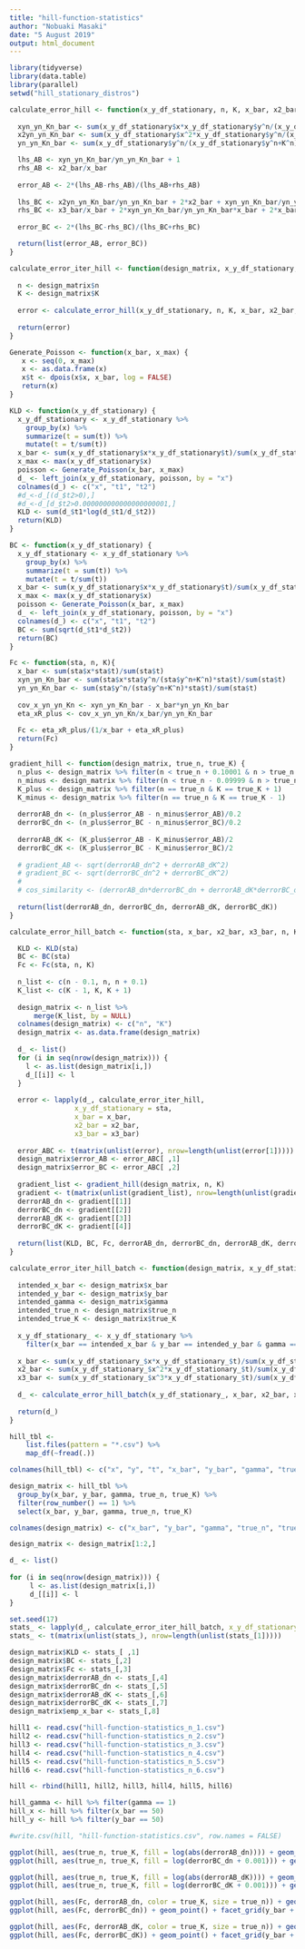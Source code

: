 ---
title: "hill-function-statistics"
author: "Nobuaki Masaki"
date: "5 August 2019"
output: html_document
---

```{r}
library(tidyverse)
library(data.table)
library(parallel)
setwd("hill_stationary_distros")

calculate_error_hill <- function(x_y_df_stationary, n, K, x_bar, x2_bar, x3_bar) {
  
  xyn_yn_Kn_bar <- sum(x_y_df_stationary$x*x_y_df_stationary$y^n/(x_y_df_stationary$y^n+K^n)*x_y_df_stationary$t)/sum(x_y_df_stationary$t)
  x2yn_yn_Kn_bar <- sum(x_y_df_stationary$x^2*x_y_df_stationary$y^n/(x_y_df_stationary$y^n+K^n)*x_y_df_stationary$t)/sum(x_y_df_stationary$t)
  yn_yn_Kn_bar <- sum(x_y_df_stationary$y^n/(x_y_df_stationary$y^n+K^n)*x_y_df_stationary$t)/sum(x_y_df_stationary$t)

  lhs_AB <- xyn_yn_Kn_bar/yn_yn_Kn_bar + 1
  rhs_AB <- x2_bar/x_bar
  
  error_AB <- 2*(lhs_AB-rhs_AB)/(lhs_AB+rhs_AB)
  
  lhs_BC <- x2yn_yn_Kn_bar/yn_yn_Kn_bar + 2*x2_bar + xyn_yn_Kn_bar/yn_yn_Kn_bar + x2_bar/x_bar
  rhs_BC <- x3_bar/x_bar + 2*xyn_yn_Kn_bar/yn_yn_Kn_bar*x_bar + 2*x_bar
  
  error_BC <- 2*(lhs_BC-rhs_BC)/(lhs_BC+rhs_BC)

  return(list(error_AB, error_BC))
}

calculate_error_iter_hill <- function(design_matrix, x_y_df_stationary, x_bar, x2_bar, x3_bar) {
    
  n <- design_matrix$n
  K <- design_matrix$K
  
  error <- calculate_error_hill(x_y_df_stationary, n, K, x_bar, x2_bar, x3_bar)
  
  return(error)
}

Generate_Poisson <- function(x_bar, x_max) {
   x <- seq(0, x_max)
   x <- as.data.frame(x)
   x$t <- dpois(x$x, x_bar, log = FALSE)
   return(x)
}

KLD <- function(x_y_df_stationary) {
  x_y_df_stationary <- x_y_df_stationary %>%
    group_by(x) %>%
    summarize(t = sum(t)) %>%
    mutate(t = t/sum(t))
  x_bar <- sum(x_y_df_stationary$x*x_y_df_stationary$t)/sum(x_y_df_stationary$t)
  x_max <- max(x_y_df_stationary$x)
  poisson <- Generate_Poisson(x_bar, x_max)
  d_ <- left_join(x_y_df_stationary, poisson, by = "x")
  colnames(d_) <- c("x", "t1", "t2")
  #d_<-d_[(d_$t2>0),]
  #d_<-d_[d_$t2>0.000000000000000000001,]
  KLD <- sum(d_$t1*log(d_$t1/d_$t2))
  return(KLD)
}

BC <- function(x_y_df_stationary) {
  x_y_df_stationary <- x_y_df_stationary %>%
    group_by(x) %>%
    summarize(t = sum(t)) %>%
    mutate(t = t/sum(t))
  x_bar <- sum(x_y_df_stationary$x*x_y_df_stationary$t)/sum(x_y_df_stationary$t)
  x_max <- max(x_y_df_stationary$x)
  poisson <- Generate_Poisson(x_bar, x_max)
  d_ <- left_join(x_y_df_stationary, poisson, by = "x")
  colnames(d_) <- c("x", "t1", "t2")
  BC <- sum(sqrt(d_$t1*d_$t2))
  return(BC)
}

Fc <- function(sta, n, K){
  x_bar <- sum(sta$x*sta$t)/sum(sta$t)
  xyn_yn_Kn_bar <- sum(sta$x*sta$y^n/(sta$y^n+K^n)*sta$t)/sum(sta$t)
  yn_yn_Kn_bar <- sum(sta$y^n/(sta$y^n+K^n)*sta$t)/sum(sta$t)
  
  cov_x_yn_yn_Kn <- xyn_yn_Kn_bar - x_bar*yn_yn_Kn_bar
  eta_xR_plus <- cov_x_yn_yn_Kn/x_bar/yn_yn_Kn_bar
  
  Fc <- eta_xR_plus/(1/x_bar + eta_xR_plus)
  return(Fc)
}

gradient_hill <- function(design_matrix, true_n, true_K) {
  n_plus <- design_matrix %>% filter(n < true_n + 0.10001 & n > true_n + 0.09999 & K == true_K)
  n_minus <- design_matrix %>% filter(n < true_n - 0.09999 & n > true_n - 0.10001 & K == true_K)
  K_plus <- design_matrix %>% filter(n == true_n & K == true_K + 1)
  K_minus <- design_matrix %>% filter(n == true_n & K == true_K - 1)
  
  derrorAB_dn <- (n_plus$error_AB - n_minus$error_AB)/0.2
  derrorBC_dn <- (n_plus$error_BC - n_minus$error_BC)/0.2
  
  derrorAB_dK <- (K_plus$error_AB - K_minus$error_AB)/2
  derrorBC_dK <- (K_plus$error_BC - K_minus$error_BC)/2
  
  # gradient_AB <- sqrt(derrorAB_dn^2 + derrorAB_dK^2)
  # gradient_BC <- sqrt(derrorBC_dn^2 + derrorBC_dK^2)
  # 
  # cos_similarity <- (derrorAB_dn*derrorBC_dn + derrorAB_dK*derrorBC_dK)/sqrt(derrorAB_dn^2 + derrorAB_dK^2)/sqrt(derrorBC_dn^2 + derrorBC_dK^2)
  
  return(list(derrorAB_dn, derrorBC_dn, derrorAB_dK, derrorBC_dK))
}

calculate_error_hill_batch <- function(sta, x_bar, x2_bar, x3_bar, n, K) {

  KLD <- KLD(sta)
  BC <- BC(sta)
  Fc <- Fc(sta, n, K)
  
  n_list <- c(n - 0.1, n, n + 0.1)
  K_list <- c(K - 1, K, K + 1)
  
  design_matrix <- n_list %>%
      merge(K_list, by = NULL)
  colnames(design_matrix) <- c("n", "K")
  design_matrix <- as.data.frame(design_matrix)
    
  d_ <- list()
  for (i in seq(nrow(design_matrix))) {
    l <- as.list(design_matrix[i,])
    d_[[i]] <- l
  }
  
  error <- lapply(d_, calculate_error_iter_hill, 
                x_y_df_stationary = sta, 
                x_bar = x_bar, 
                x2_bar = x2_bar, 
                x3_bar = x3_bar)
  
  error_ABC <- t(matrix(unlist(error), nrow=length(unlist(error[1]))))
  design_matrix$error_AB <- error_ABC[ ,1]
  design_matrix$error_BC <- error_ABC[ ,2]
  
  gradient_list <- gradient_hill(design_matrix, n, K)
  gradient <- t(matrix(unlist(gradient_list), nrow=length(unlist(gradient_list[1]))))
  derrorAB_dn <- gradient[[1]]
  derrorBC_dn <- gradient[[2]]
  derrorAB_dK <- gradient[[3]]
  derrorBC_dK <- gradient[[4]]
  
  return(list(KLD, BC, Fc, derrorAB_dn, derrorBC_dn, derrorAB_dK, derrorBC_dK, x_bar))
}

calculate_error_iter_hill_batch <- function(design_matrix, x_y_df_stationary) {
    
  intended_x_bar <- design_matrix$x_bar
  intended_y_bar <- design_matrix$y_bar
  intended_gamma <- design_matrix$gamma
  intended_true_n <- design_matrix$true_n
  intended_true_K <- design_matrix$true_K
  
  x_y_df_stationary_ <- x_y_df_stationary %>% 
    filter(x_bar == intended_x_bar & y_bar == intended_y_bar & gamma == intended_gamma & true_n == intended_true_n & true_K == intended_true_K)
  
  x_bar <- sum(x_y_df_stationary_$x*x_y_df_stationary_$t)/sum(x_y_df_stationary_$t)
  x2_bar <- sum(x_y_df_stationary_$x^2*x_y_df_stationary_$t)/sum(x_y_df_stationary_$t)
  x3_bar <- sum(x_y_df_stationary_$x^3*x_y_df_stationary_$t)/sum(x_y_df_stationary_$t)
  
  d_ <- calculate_error_hill_batch(x_y_df_stationary_, x_bar, x2_bar, x3_bar, intended_true_n, intended_true_K)
  
  return(d_)
}

hill_tbl <- 
    list.files(pattern = "*.csv") %>% 
    map_df(~fread(.))

colnames(hill_tbl) <- c("x", "y", "t", "x_bar", "y_bar", "gamma", "true_n", "true_K")
```

```{r}
design_matrix <- hill_tbl %>% 
  group_by(x_bar, y_bar, gamma, true_n, true_K) %>% 
  filter(row_number() == 1) %>%
  select(x_bar, y_bar, gamma, true_n, true_K)

colnames(design_matrix) <- c("x_bar", "y_bar", "gamma", "true_n", "true_K")

design_matrix <- design_matrix[1:2,]

d_ <- list()
    
for (i in seq(nrow(design_matrix))) {
     l <- as.list(design_matrix[i,])
     d_[[i]] <- l
}

set.seed(17)
stats_ <- lapply(d_, calculate_error_iter_hill_batch, x_y_df_stationary = hill_tbl)
stats_ <- t(matrix(unlist(stats_), nrow=length(unlist(stats_[1]))))

design_matrix$KLD <- stats_[ ,1]
design_matrix$BC <- stats_[,2]
design_matrix$Fc <- stats_[,3]
design_matrix$derrorAB_dn <- stats_[,4]
design_matrix$derrorBC_dn <- stats_[,5]
design_matrix$derrorAB_dK <- stats_[,6]
design_matrix$derrorBC_dK <- stats_[,7]
design_matrix$emp_x_bar <- stats_[,8]
```

```{r}
hill1 <- read.csv("hill-function-statistics_n_1.csv")
hill2 <- read.csv("hill-function-statistics_n_2.csv")
hill3 <- read.csv("hill-function-statistics_n_3.csv")
hill4 <- read.csv("hill-function-statistics_n_4.csv")
hill5 <- read.csv("hill-function-statistics_n_5.csv")
hill6 <- read.csv("hill-function-statistics_n_6.csv")

hill <- rbind(hill1, hill2, hill3, hill4, hill5, hill6)

hill_gamma <- hill %>% filter(gamma == 1)
hill_x <- hill %>% filter(x_bar == 50)
hill_y <- hill %>% filter(y_bar == 50)

#write.csv(hill, "hill-function-statistics.csv", row.names = FALSE)
```

```{r}
ggplot(hill, aes(true_n, true_K, fill = log(abs(derrorAB_dn)))) + geom_tile() + facet_grid(y_bar ~ x_bar + gamma)
ggplot(hill, aes(true_n, true_K, fill = log(derrorBC_dn + 0.001))) + geom_tile() + facet_grid(y_bar ~ x_bar + gamma)

ggplot(hill, aes(true_n, true_K, fill = log(abs(derrorAB_dK)))) + geom_tile() + facet_grid(y_bar ~ x_bar + gamma)
ggplot(hill, aes(true_n, true_K, fill = log(derrorBC_dK + 0.001))) + geom_tile() + facet_grid(y_bar ~ x_bar + gamma)
```

```{r}
ggplot(hill, aes(Fc, derrorAB_dn, color = true_K, size = true_n)) + geom_point() + facet_grid(y_bar ~ x_bar + gamma, scales = "free")
ggplot(hill, aes(Fc, derrorBC_dn)) + geom_point() + facet_grid(y_bar + x_bar ~ gamma, scales = "free")

ggplot(hill, aes(Fc, derrorAB_dK, color = true_K, size = true_n)) + geom_point() + facet_grid(y_bar ~ x_bar + gamma, scales = "free")
ggplot(hill, aes(Fc, derrorBC_dK)) + geom_point() + facet_grid(y_bar + x_bar ~ gamma, scales = "free")
```